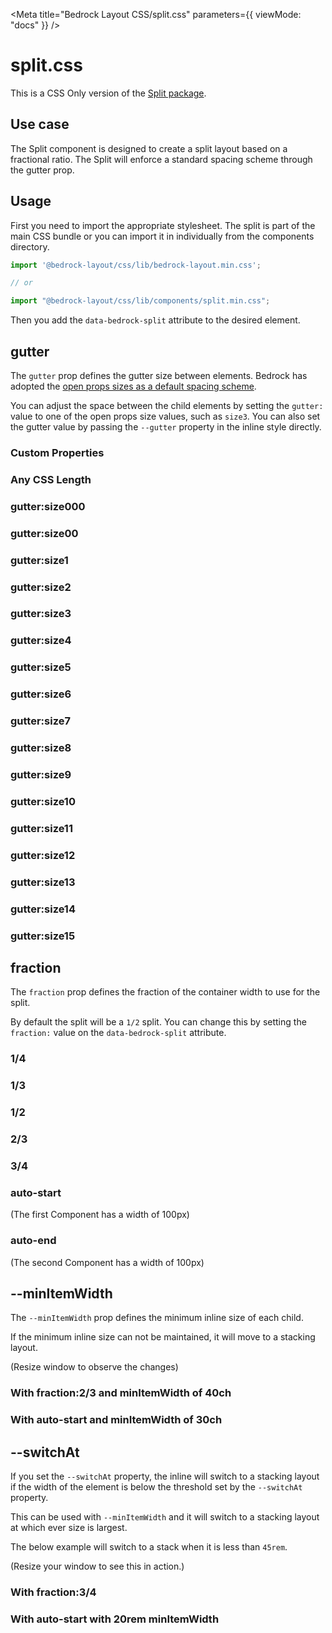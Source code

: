 

<Meta title="Bedrock Layout CSS/split.css" parameters={{ viewMode: "docs" }} />

# split.css

This is a CSS Only version of the [Split package](/docs/spacer-components-split--docs).

## Use case

The Split component is designed to create a split layout based on a fractional ratio. The Split will enforce a standard spacing scheme through the gutter prop.

## Usage

First you need to import the appropriate stylesheet. The split is part of the main CSS bundle or you can import it in individually from the components directory.

```javascript
import '@bedrock-layout/css/lib/bedrock-layout.min.css';

// or

import "@bedrock-layout/css/lib/components/split.min.css";
```

Then you add the `data-bedrock-split` attribute to the desired element.

## gutter

The `gutter` prop defines the gutter size between elements. Bedrock has adopted the [open props sizes as a default spacing scheme](https://open-props.style/#sizes).

You can adjust the space between the child elements by setting the `gutter:` value to one of the open props size values, such as `size3`. You can also set the gutter value by passing the `--gutter` property in the inline style directly.

<Canvas withSource="open">
  <Story name="gutter">
    <h3>Custom Properties</h3>
    <div data-bedrock-split style={{ "--gutter": "var(--size-2)" }}>
      <Component />
      <Component />
    </div>
    <h3>Any CSS Length</h3>
    <div data-bedrock-split style={{ "--gutter": "2rem" }}>
      <Component />
      <Component />
    </div>
    <h3>gutter:size000</h3>
    <div data-bedrock-split="gutter:size000">
      <Component />
      <Component />
    </div>
    <h3>gutter:size00</h3>
    <div data-bedrock-split="gutter:size00">
      <Component />
      <Component />
    </div>
    <h3>gutter:size1</h3>
    <div data-bedrock-split="gutter:size1">
      <Component />
      <Component />
    </div>
    <h3>gutter:size2</h3>
    <div data-bedrock-split="gutter:size2">
      <Component />
      <Component />
    </div>
    <h3>gutter:size3</h3>
    <div data-bedrock-split="gutter:size3">
      <Component />
      <Component />
    </div>
    <h3>gutter:size4</h3>
    <div data-bedrock-split="gutter:size4">
      <Component />
      <Component />
    </div>
    <h3>gutter:size5</h3>
    <div data-bedrock-split="gutter:size5">
      <Component />
      <Component />
    </div>
    <h3>gutter:size6</h3>
    <div data-bedrock-split="gutter:size6">
      <Component />
      <Component />
    </div>
    <h3>gutter:size7</h3>
    <div data-bedrock-split="gutter:size7">
      <Component />
      <Component />
    </div>
    <h3>gutter:size8</h3>
    <div data-bedrock-split="gutter:size8">
      <Component />
      <Component />
    </div>
    <h3>gutter:size9</h3>
    <div data-bedrock-split="gutter:size9">
      <Component />
      <Component />
    </div>
    <h3>gutter:size10</h3>
    <div data-bedrock-split="gutter:size10">
      <Component />
      <Component />
    </div>
    <h3>gutter:size11</h3>
    <div data-bedrock-split="gutter:size11">
      <Component />
      <Component />
    </div>
    <h3>gutter:size12</h3>
    <div data-bedrock-split="gutter:size12">
      <Component />
      <Component />
    </div>
    <h3>gutter:size13</h3>
    <div data-bedrock-split="gutter:size13">
      <Component />
      <Component />
    </div>
    <h3>gutter:size14</h3>
    <div data-bedrock-split="gutter:size14">
      <Component />
      <Component />
    </div>
    <h3>gutter:size15</h3>
    <div data-bedrock-split="gutter:size15">
      <Component />
      <Component />
    </div>
  </Story>
</Canvas>

## fraction

The `fraction` prop defines the fraction of the container width to use for the split.

By default the split will be a `1/2` split. You can change this by setting the `fraction:` value on the `data-bedrock-split` attribute.

<Canvas withSource="open">
  <Story name="fraction">
    <h3>1/4</h3>
    <div data-bedrock-split="fraction:1/4 gutter:size3">
      <Component />
      <Component />
    </div>
    <h3>1/3</h3>
    <div data-bedrock-split="fraction:1/3 gutter:size3">
      <Component />
      <Component />
    </div>
    <h3>1/2</h3>
    <div data-bedrock-split="fraction:1/2 gutter:size3">
      <Component />
      <Component />
    </div>
    <h3>2/3</h3>
    <div data-bedrock-split="fraction:2/3 gutter:size3">
      <Component />
      <Component />
    </div>
    <h3>3/4</h3>
    <div data-bedrock-split="fraction:3/4 gutter:size3">
      <Component />
      <Component />
    </div>
    <h3>auto-start</h3>
    (The first Component has a width of 100px)
    <div data-bedrock-split="fraction:auto-start gutter:size3">
      <Component />
      <Component />
    </div>
    <h3>auto-end</h3>
    (The second Component has a width of 100px)
    <div data-bedrock-split="fraction:auto-end gutter:size3">
      <Component />
      <Component />
    </div>
  </Story>
</Canvas>

## --minItemWidth

The `--minItemWidth` prop defines the minimum inline size of each child.

If the minimum inline size can not be maintained, it will move to a stacking layout.

(Resize window to observe the changes)

<Canvas withSource="open">
  <Story name="--minItemWidth">
    <h3>With fraction:2/3 and minItemWidth of 40ch</h3>
    <div
      data-bedrock-split="fraction:2/3 gutter:size2"
      style={{ "--minItemWidth": "40ch" }}
    >
      <Component />
      <Component />
    </div>
    <h3>With auto-start and minItemWidth of 30ch</h3>
    <div
      data-bedrock-split="fraction:auto-start gutter:size2"
      style={{ "--minItemWidth": "30ch" }}
    >
      <Component />
      <Component />
    </div>
  </Story>
</Canvas>

## --switchAt

If you set the `--switchAt` property, the inline will switch to a stacking layout if the width of the element is below the threshold set by the `--switchAt` property.

This can be used with `--minItemWidth` and it will switch to a stacking layout at which ever size is largest.

The below example will switch to a stack when it is less than `45rem`.

(Resize your window to see this in action.)

<Canvas withSource="open">
  <Story name="--switchAt">
    <h3>With fraction:3/4</h3>
    <div
      data-bedrock-split="fraction:2/3 gutter:size2"
      style={{ "--switchAt": "45rem" }}
    >
      <Component />
      <Component />
    </div>
    <h3>With auto-start with 20rem minItemWidth</h3>
    <div
      data-bedrock-split="fraction:auto-start gutter:size2"
      style={{
        "--minItemWidth": "20rem",
        "--switchAt": "45rem",
      }}
    >
      <Component />
      <Component />
    </div>
  </Story>
</Canvas>
